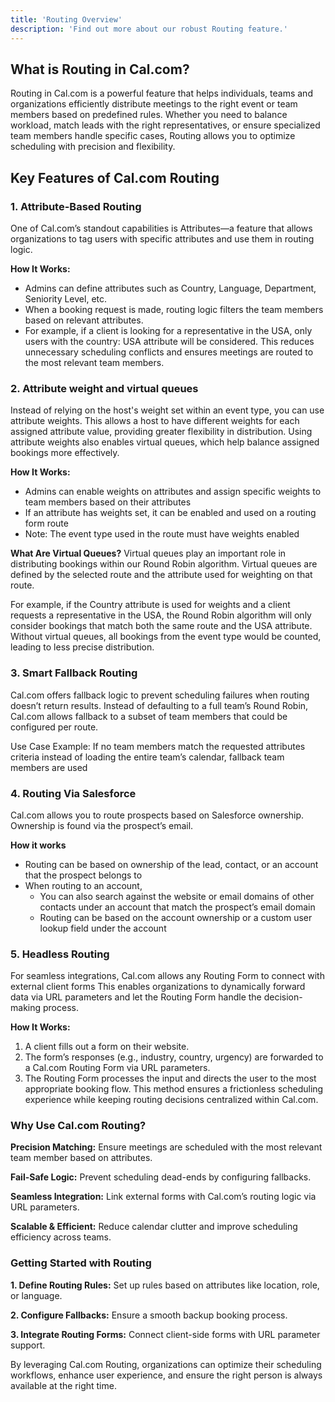 ```yaml
---
title: 'Routing Overview'
description: 'Find out more about our robust Routing feature.'
---
```


## What is Routing in Cal.com?

Routing in Cal.com is a powerful feature that helps individuals, teams and organizations efficiently distribute meetings to the right event or team members based on predefined rules. Whether you need to balance workload, match leads with the right representatives, or ensure specialized team members handle specific cases, Routing allows you to optimize scheduling with precision and flexibility.

## Key Features of Cal.com Routing
### 1. Attribute-Based Routing
One of Cal.com’s standout capabilities is Attributes—a feature that allows organizations to tag users with specific attributes and use them in routing logic.

**How It Works:**
* Admins can define attributes such as Country, Language, Department, Seniority Level, etc.
* When a booking request is made, routing logic filters the team members based on relevant attributes.
* For example, if a client is looking for a representative in the USA, only users with the country: USA attribute will be considered.
This reduces unnecessary scheduling conflicts and ensures meetings are routed to the most relevant team members.

### 2. Attribute weight and virtual queues
Instead of relying on the host's weight set within an event type, you can use attribute weights. This allows a host to have different weights for each assigned attribute value, providing greater flexibility in distribution. Using attribute weights also enables virtual queues, which help balance assigned bookings more effectively.

**How It Works:**
* Admins can enable weights on attributes and assign specific weights to team members based on their attributes
* If an attribute has weights set, it can be enabled and used on a routing form route
* Note: The event type used in the route must have weights enabled

**What Are Virtual Queues?**
Virtual queues play an important role in distributing bookings within our Round Robin algorithm. Virtual queues are defined by the selected route and the attribute used for weighting on that route.

For example, if the Country attribute is used for weights and a client requests a representative in the USA, the Round Robin algorithm will only consider bookings that match both the same route and the USA attribute. Without virtual queues, all bookings from the event type would be counted, leading to less precise distribution.

### 3. Smart Fallback Routing
Cal.com offers fallback logic to prevent scheduling failures when routing doesn’t return results. Instead of defaulting to a full team’s Round Robin, Cal.com allows fallback to a subset of team members that could be configured per route. 

Use Case Example:
If no team members match the requested attributes criteria instead of loading the entire team’s calendar, fallback team members are used

### 4. Routing Via Salesforce
Cal.com allows you to route prospects based on Salesforce ownership. Ownership is found via the prospect’s email.

**How it works**
* Routing can be based on ownership of the lead, contact, or an account that the prospect belongs to
* When routing to an account, 
  * You can also search against the website or email domains of other contacts under an account that match the prospect’s email domain
  * Routing can be based on the account ownership or a custom user lookup field under the account

### 5. Headless Routing
For seamless integrations, Cal.com allows any Routing Form to connect with external client forms  This enables organizations to dynamically forward data via URL parameters and let the Routing Form handle the decision-making process.

**How It Works:**
1. A client fills out a form on their website.
2. The form’s responses (e.g., industry, country, urgency) are forwarded to a Cal.com Routing Form via URL parameters.
3. The Routing Form processes the input and directs the user to the most appropriate booking flow.
This method ensures a frictionless scheduling experience while keeping routing decisions centralized within Cal.com.

### Why Use Cal.com Routing?
**Precision Matching:** Ensure meetings are scheduled with the most relevant team member based on attributes.

**Fail-Safe Logic:** Prevent scheduling dead-ends by configuring fallbacks.

**Seamless Integration:** Link external forms with Cal.com’s routing logic via URL parameters.

**Scalable & Efficient:** Reduce calendar clutter and improve scheduling efficiency across teams.


### Getting Started with Routing
**1. Define Routing Rules:** Set up rules based on attributes like location, role, or language.

**2. Configure Fallbacks:** Ensure a smooth backup booking process.

**3. Integrate Routing Forms:** Connect client-side forms with URL parameter support.

By leveraging Cal.com Routing, organizations can optimize their scheduling workflows, enhance user experience, and ensure the right person is always available at the right time.

